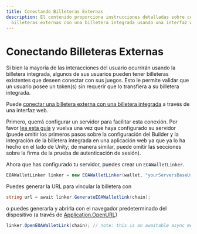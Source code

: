 ```yaml
---
title: Conectando Billeteras Externas
description: El contenido proporciona instrucciones detalladas sobre cómo conectar
  billeteras externas con una billetera integrada usando una interfaz web.
---
```


# Conectando Billeteras Externas

Si bien la mayoría de las interacciones del usuario ocurrirán usando la billetera integrada, algunos de sus usuarios pueden tener billeteras existentes que deseen conectar con sus juegos. Esto le permite validar que un usuario posee un token(s) sin requerir que lo transfiera a su billetera integrada.

Puede [conectar una billetera externa con una billetera integrada](/sdk/web/overview) a través de una interfaz web.

Primero, querrá configurar un servidor para facilitar esta conexión. Por favor [lea esta guía](/sdk/web/overview) y vuelva una vez que haya configurado su servidor (puede omitir los primeros pasos sobre la configuración del Builder y la integración de la billetera integrada en una aplicación web ya que ya lo ha hecho en el lado de Unity; de manera similar, puede omitir las secciones sobre la firma de la prueba de autenticación de sesión).

Ahora que has configurado tu servidor, puedes crear un `EOAWalletLinker`.

```csharp
EOAWalletLinker linker = new EOAWalletLinker(wallet, "yourServersBaseUrl/generateNonce");
```

Puedes generar la URL para vincular la billetera con

```csharp
string url = await linker.GenerateEOAWalletlink(chain);
```

o puedes generarla y abrirla con el navegador predeterminado del dispositivo (a través de [Application.OpenURL](https://docs.unity3d.com/ScriptReference/Application.OpenURL.html))

```csharp
linker.OpenEOAWalletLink(chain); // note: this is an awaitable async method.
```

